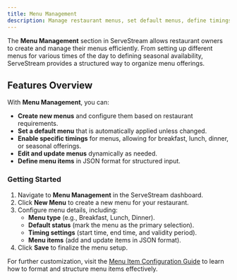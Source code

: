 ```yaml
---
title: Menu Management
description: Manage restaurant menus, set default menus, define timings, and update menu items easily within ServeStream.
---
```


The **Menu Management** section in ServeStream allows restaurant owners to create and manage their menus efficiently. From setting up different menus for various times of the day to defining seasonal availability, ServeStream provides a structured way to organize menu offerings.

## Features Overview

With **Menu Management**, you can:

- **Create new menus** and configure them based on restaurant requirements.
- **Set a default menu** that is automatically applied unless changed.
- **Enable specific timings** for menus, allowing for breakfast, lunch, dinner, or seasonal offerings.
- **Edit and update menus** dynamically as needed.
- **Define menu items** in JSON format for structured input.

### Getting Started

1. Navigate to **Menu Management** in the ServeStream dashboard.
2. Click **New Menu** to create a new menu for your restaurant.
3. Configure menu details, including:
   - **Menu type** (e.g., Breakfast, Lunch, Dinner).
   - **Default status** (mark the menu as the primary selection).
   - **Timing settings** (start time, end time, and validity period).
   - **Menu items** (add and update items in JSON format).
4. Click **Save** to finalize the menu setup.

For further customization, visit the [Menu Item Configuration Guide](menu/menu-config) to learn how to format and structure menu items effectively.
